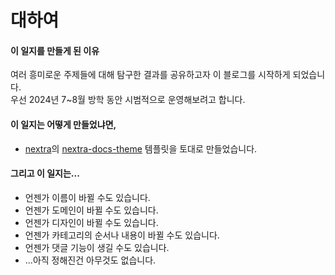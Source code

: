 # 대하여

#### 이 일지를 만들게 된 이유

여러 흥미로운 주제들에 대해 탐구한 결과를 공유하고자 이 블로그를 시작하게 되었습니다. <br />
우선 2024년 7~8월 방학 동안 시범적으로 운영해보려고 합니다.

#### 이 일지는 어떻게 만들었냐면,

- [nextra](https://nextra.site/)의 [nextra-docs-theme](https://nextra.site/docs/docs-theme) 템플릿을 토대로 만들었습니다.

#### 그리고 이 일지는...

- 언젠가 이름이 바뀔 수도 있습니다.
- 언젠가 도메인이 바뀔 수도 있습니다.
- 언젠가 디자인이 바뀔 수도 있습니다.
- 언젠가 카테고리의 순서나 내용이 바뀔 수도 있습니다.
- 언젠가 댓글 기능이 생길 수도 있습니다.
- ...아직 정해진건 아무것도 없습니다.
